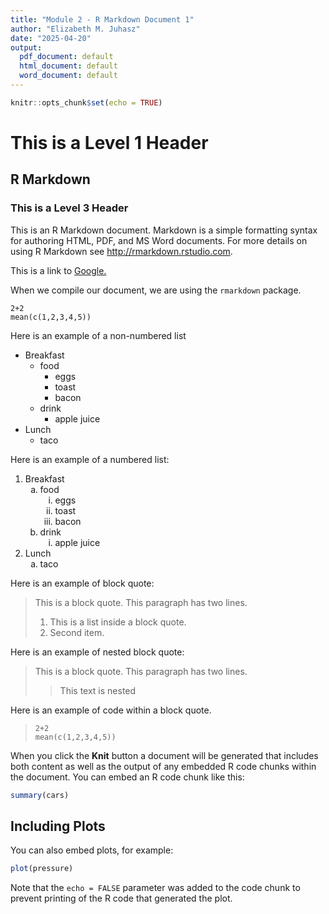 ```yaml
---
title: "Module 2 - R Markdown Document 1"
author: "Elizabeth M. Juhasz"
date: "2025-04-20"
output:
  pdf_document: default
  html_document: default
  word_document: default
---
```


```r
knitr::opts_chunk$set(echo = TRUE)
```
# This is a Level 1 Header

## R Markdown

### This is a Level 3 Header

This is an R Markdown document. Markdown is a simple formatting syntax for authoring HTML, PDF, and MS Word documents. For more details on using R Markdown see <http://rmarkdown.rstudio.com>.

This is a link to [Google.](http://google.com)

When we compile our document, we are using the `rmarkdown` package. 

```
2+2
mean(c(1,2,3,4,5))
```

Here is an example of a non-numbered list

* Breakfast 
    - food 
        + eggs
        + toast
        + bacon 
    - drink
        + apple juice
* Lunch
    - taco

Here is an example of a numbered list: 

1. Breakfast
    a. food
        i. eggs
        ii. toast
        iii. bacon
    b. drink
        i. apple juice
2. Lunch
    a. taco

Here is an example of block quote: 

> This is a block quote. This
> paragraph has two lines. 
>
> 1. This is a list inside a block quote.
> 2. Second item. 

Here is an example of nested block quote:

> This is a block quote. This 
> paragraph has two lines. 
>
> > This text is nested

Here is an example of code within a block quote. 

>     2+2
>     mean(c(1,2,3,4,5))


When you click the **Knit** button a document will be generated that includes both content as well as the output of any embedded R code chunks within the document. You can embed an R code chunk like this:

```r
summary(cars)
```

## Including Plots

You can also embed plots, for example:

```r
plot(pressure)
```

Note that the `echo = FALSE` parameter was added to the code chunk to prevent printing of the R code that generated the plot.
